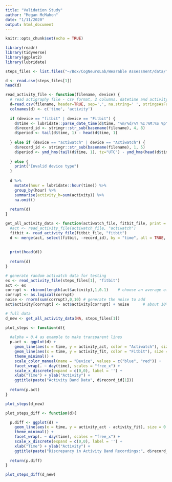 ```yaml
---
title: "Validation Study"
author: "Megan McMahon"
date: "1/11/2020"
output: html_document
---
```


```r
knitr::opts_chunk$set(echo = TRUE)

library(readr)
library(tidyverse)
library(ggplot2)
library(lubridate)

steps_files <- list.files("~/Box/CogNeuroLab/Wearable Assessment/data/fitbit", pattern = "WA_?????_.*.minuteStepsNarrow.*.csv", recursive = TRUE, full.names= TRUE)

d <- read.csv(steps_files[1])
head(d)

```

```r
read_activity_file <- function(filename, device) {
  # read actigraphy file - csv format, 2 columns, datetime and activity
  d=read.csv(filename, header=TRUE, sep=',', na.string=' ', stringsAsFactors = FALSE)
  colnames(d) <- c('time', 'activity')
  
  if (device == "fitbit" | device == "Fitbit") {
    d$time <- lubridate::parse_date_time(d$time, "%m/%d/%Y %I:%M:%S %p")
    d$record_id <- stringr::str_sub(basename(filename), 4, 8)
    d$period <- tail(d$time, 1) - head(d$time, 1)
    
  } else if (device == "actiwatch" | device == "Actiwatch") {
    d$record_id <- stringr::str_sub(basename(filename), 1, 5)
    d$period <- ymd_hms(tail(d$time, 1), tz="UTC") - ymd_hms(head(d$time, 1), tz="UTC")
    
  } else {
    print("Invalid device type")
  }
  
  d %>%
    mutate(hour = lubridate::hour(time)) %>%
    group_by(hour) %>% 
    summarise(activity_h=sum(activity)) %>%
    na.omit()
  
  return(d)
}

get_all_activity_data <- function(actiwatch_file, fitbit_file, print = TRUE) {
  #act <- read_activity_file(actiwatch_file, "actiwatch")
  fitbit <- read_activity_file(fitbit_file, "fitbit")
  d <- merge(act, select(fitbit, -record_id), by = "time", all = TRUE, suffixes = c("_act", "_fit") )
  
  
  print(head(d))
  
  return(d)
}

# generate random actiwatch data for testing
ex <- read_activity_file(steps_files[1], "fitbit")
act <- ex
corrupt <- rbinom(length(act$activity),1,0.1)    # choose an average of 10% to corrupt at random
corrupt <- as.logical(corrupt)
noise <- rnorm(sum(corrupt),0,10) # generate the noise to add
act$activity[corrupt] <- act$activity[corrupt] + noise      # about 10% of x has been corrupted

# full data
d_new <- get_all_activity_data(NA, steps_files[1])
```



```r
plot_steps <- function(d){
  
  #alpha = 0.4 as example to make transparent lines
  p.act <- ggplot(d) +
    geom_line(aes(x = time, y = activity_act, color = "Actiwatch"), size = 0.3) +
    geom_line(aes(x = time, y = activity_fit, color = "Fitbit"), size = 0.3) +
    theme_minimal() +
    scale_color_manual(name = "Device", values = c("blue", "red")) +
    facet_wrap(. ~ day(time), scales = "free_x") +
    scale_x_discrete(expand = c(0,0), label = '') + 
    xlab("Time") + ylab("Activity") +
    ggtitle(paste("Activity Band Data", d$record_id[1]))
  
  return(p.act)
}

plot_steps(d_new)
```



```r
plot_steps_diff <- function(d){

  p.diff <- ggplot(d) +
    geom_line(aes(x = time, y = activity_act - activity_fit), size = 0.3) +
    theme_minimal() +
    facet_wrap(. ~ day(time), scales = "free_x") +
    scale_x_discrete(expand = c(0,0), label = '') + 
    xlab("Time") + ylab("Activity") +
    ggtitle(paste("Discrepancy in Activity Band Recordings:", d$record_id[1]))
  
  return(p.diff)
}

plot_steps_diff(d_new)
```

